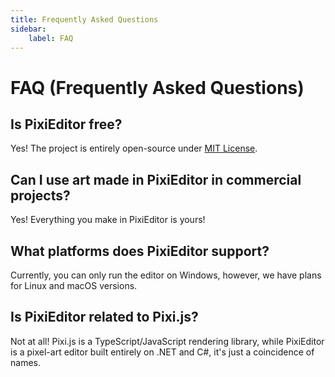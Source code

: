 ```yaml
---
title: Frequently Asked Questions
sidebar:
    label: FAQ
---
```


# FAQ (Frequently Asked Questions)

## Is PixiEditor free?

Yes! The project is entirely open-source under [MIT License](https://github.com/PixiEditor/PixiEditor/blob/master/LICENSE).

## Can I use art made in PixiEditor in commercial projects?

Yes! Everything you make in PixiEditor is yours!

## What platforms does PixiEditor support?

Currently, you can only run the editor on Windows, however, we have plans for Linux and macOS versions.

## Is PixiEditor related to Pixi.js?

Not at all! Pixi.js is a TypeScript/JavaScript rendering library, while PixiEditor is a pixel-art editor built entirely on .NET and C#, it's just a coincidence of names.